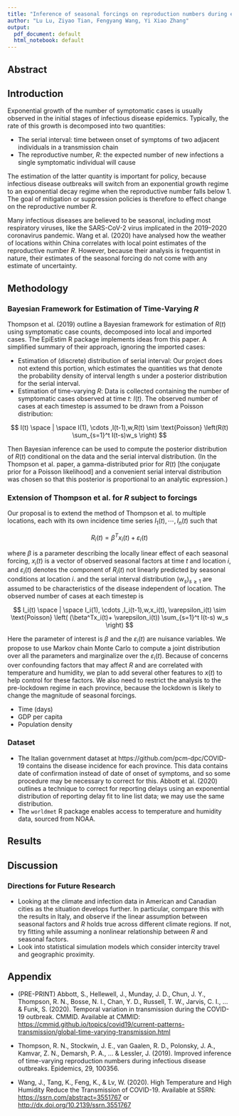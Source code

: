 ```yaml
---
title: "Inference of seasonal forcings on reproduction numbers during epidemics"
author: "Lu Lu, Ziyao Tian, Fengyang Wang, Yi Xiao Zhang"
output:
  pdf_document: default
  html_notebook: default
---
```


## Abstract

## Introduction

Exponential growth of the number of symptomatic cases is usually observed in the initial stages of infectious disease epidemics. Typically, the rate of this growth is decomposed into two quantities:

- The serial interval: time between onset of symptoms of two adjacent individuals in a transmission chain
- The reproductive number, $R$: the expected number of new infections a single symptomatic individual will cause

The estimation of the latter quantity is important for policy, because infectious disease outbreaks will switch from an exponential growth regime to an exponential decay regime when the reproductive number falls below 1. The goal of mitigation or suppression policies is therefore to effect change on the reproductive number $R$.

Many infectious diseases are believed to be seasonal, including most respiratory viruses, like the SARS-CoV-2 virus implicated in the 2019–2020 coronavirus pandemic. Wang et al. (2020) have analysed how the weather of locations within China correlates with local point estimates of the reproductive number $R$. However, because their analysis is frequentist in nature, their estimates of the seasonal forcing do not come with any estimate of uncertainty.

## Methodology

### Bayesian Framework for Estimation of Time-Varying $R$

Thompson et al. (2019) outline a Bayesian framework for estimation of $R(t)$ using symptomatic case counts, decomposed into local and imported cases. The EpiEstim R package implements ideas from this paper. A simplified summary of their approach, ignoring the imported cases:

- Estimation of (discrete) distribution of serial interval: Our project does not extend this portion, which estimates the quantities ws that denote the probability density of interval length s under a posterior distribution for the serial interval.
- Estimation of time-varying $R$: Data is collected containing the number of symptomatic cases observed at time $t$: $I(t)$. The observed number of cases at each timestep is assumed to be drawn from a Poisson distribution:

$$ I(t) \space | \space  I(1), \cdots ,I(t-1),w,R(t) \sim \text{Poisson} \left(R(t) \sum_{s=1}^t I(t-s)w_s \right) $$

Then Bayesian inference can be used to compute the posterior distribution of $R(t)$ conditional on the data and the serial interval distribution. (In the Thompson et al. paper, a gamma-distributed prior for $R(t)$ [the conjugate prior for a Poisson likelihood] and a convenient serial interval distribution was chosen so that this posterior is proportional to an analytic expression.)

### Extension of Thompson et al. for $R$ subject to forcings

Our proposal is to extend the method of Thompson et al. to multiple locations, each with its own incidence time series $I_1(t),\cdots,I_n(t)$ such that

$$ R_i(t) = \beta^T x_i(t) + \varepsilon_i(t) $$

where $\beta$ is a parameter describing the locally linear effect of each seasonal forcing, $x_i(t)$ is a vector of observed seasonal factors at time $t$ and location $i$, and $\varepsilon_i(t)$ denotes the component of $R_i(t)$ not linearly predicted by seasonal conditions at location $i$.  and the serial interval distribution $(w_s)_{s \geq 1}$ are assumed to be characteristics of the disease independent of location. The observed number of cases at each timestep is

$$ I_i(t) \space | \space I_i(1), \cdots ,I_i(t-1),w,x_i(t), \varepsilon_i(t) \sim \text{Poisson} \left( (\beta^Tx_i(t)+ \varepsilon_i(t)) \sum_{s=1}^t I(t-s) w_s \right) $$

Here the parameter of interest is $\beta$ and the $\varepsilon_i(t)$ are nuisance variables. We propose to use Markov chain Monte Carlo to compute a joint distribution over all the parameters and marginalize over the $\varepsilon_i(t)$.
Because of concerns over confounding factors that may affect $R$ and are correlated with temperature and humidity, we plan to add several other features to $x(t)$ to help control for these factors. We also need to restrict the analysis to the pre-lockdown regime in each province, because the lockdown is likely to change the magnitude of seasonal forcings.

- Time (days)
- GDP per capita
- Population density

### Dataset

- The Italian government dataset at https://github.com/pcm-dpc/COVID-19 contains the disease incidence for each province. This data contains date of confirmation instead of date of onset of symptoms, and so some procedure may be necessary to correct for this. Abbott et al. (2020) outlines a technique to correct for reporting delays using an exponential distribution of reporting delay fit to line list data; we may use the same distribution.
- The `worldmet` R package enables access to temperature and humidity data, sourced from NOAA.

## Results

## Discussion

### Directions for Future Research

- Looking at the climate and infection data in American and Canadian cities as the situation develops further. In particular, compare this with the results in Italy, and observe if the linear assumption between seasonal factors and $R$ holds true across different climate regions. If not, try fitting while assuming a nonlinear relationship between $R$ and seasonal factors.
- Look into statistical simulation models which consider intercity travel and geographic proximity.

## Appendix

- (PRE-PRINT) Abbott, S., Hellewell, J., Munday, J. D., Chun, J. Y., Thompson, R. N., Bosse, N. I., Chan, Y. D., Russell, T. W., Jarvis, C. I., ... & Funk, S. (2020). Temporal variation in transmission during the COVID-19 outbreak. CMMID. Available at CMMID: [https://cmmid.github.io/topics/covid19/current-patterns-transmission/global-time-varying-transmission.html](https://cmmid.github.io/topics/covid19/current-patterns-transmission/global-time-varying-transmission.html)

- Thompson, R. N., Stockwin, J. E., van Gaalen, R. D., Polonsky, J. A., Kamvar, Z. N., Demarsh, P. A., ... & Lessler, J. (2019). Improved inference of time-varying reproduction numbers during infectious disease outbreaks. Epidemics, 29, 100356.

- Wang, J., Tang, K., Feng, K., & Lv, W. (2020). High Temperature and High Humidity Reduce the Transmission of COVID-19. Available at SSRN: [https://ssrn.com/abstract=3551767](https://ssrn.com/abstract=3551767) or [http://dx.doi.org/10.2139/ssrn.3551767](http://dx.doi.org/10.2139/ssrn.3551767)